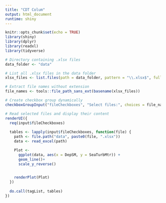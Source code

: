 ```yaml
---
title: "CDT Colum"
output: html_document
runtime: shiny
---
```


```r
knitr::opts_chunk$set(echo = TRUE)
library(shiny)
library(dplyr)
library(readxl)
library(tidyverse)
```


```r
# Directory containing .xlsx files
data_folder <- "data"

# List all .xlsx files in the data folder
xlsx_files <- list.files(path = data_folder, pattern = "\\.xlsx$", full.names = TRUE)

# Extract file names without extension
file_names <- tools::file_path_sans_ext(basename(xlsx_files))

# Create checkbox group dynamically
checkboxGroupInput("fileCheckboxes", "Select files:", choices = file_names)
```

```r
# Read selected files and display their content
renderUI({
  req(input$fileCheckboxes)
  
  tables <- lapply(input$fileCheckboxes, function(file) {
    path <- file.path("data", paste0(file, ".xlsx"))
    data <- read_excel(path)

    Plot <-
      ggplot(data, aes(x = DepSM, y = SeaTurbMtr)) +
      geom_line()+
      scale_y_reverse()
      

    renderPlot(Plot)
  })
  
  do.call(tagList, tables)
})
```


